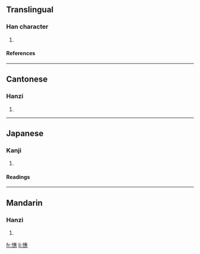 ==Translingual==
===Han character===
{{Han char|rn=61|rad=心|as=12|sn=15|four=9503<sub>3</sub>|canj=心十戈心 (PJIP)}}
# {{defn|Han|sort=心12}}
====References====
{{Han ref|kx=0402.180|dkj=11212|dj=0742.190|hdz=42353.080|uh=6193|ud=24979|bh=E5A2|bd=58786}}
----
==Cantonese==
===Hanzi===
{{yue-hanzi|jyut=|y=wai6}}
# {{defn|Cantonese}}
----
==Japanese==
===Kanji===
{{ja-kanji|grade=|rs=心12}}
# {{defn|Japanese}} 
====Readings====
{{ja-readings|on=[[けい]] (kei), [[え]] (e)|kun=[[いつくしむ]] (itsukushimu)}}
----
==Mandarin==
===Hanzi===
{{cmn-hanzi|pin=[[huì]] ([[hui4]])|wg=hui<sup>4</sup>}}
# {{defn|Mandarin}}

[[fr:憓]]
[[li:憓]]